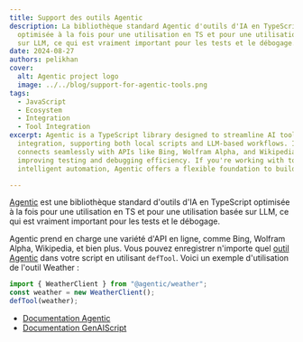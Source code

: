 ```yaml
---
title: Support des outils Agentic
description: La bibliothèque standard Agentic d'outils d'IA en TypeScript est
  optimisée à la fois pour une utilisation en TS et pour une utilisation basée
  sur LLM, ce qui est vraiment important pour les tests et le débogage.
date: 2024-08-27
authors: pelikhan
cover:
  alt: Agentic project logo
  image: ../../blog/support-for-agentic-tools.png
tags:
  - JavaScript
  - Ecosystem
  - Integration
  - Tool Integration
excerpt: Agentic is a TypeScript library designed to streamline AI tool
  integration, supporting both local scripts and LLM-based workflows. It
  connects seamlessly with APIs like Bing, Wolfram Alpha, and Wikipedia,
  improving testing and debugging efficiency. If you're working with tools for
  intelligent automation, Agentic offers a flexible foundation to build from.

---
```



<BlogNarration />

[Agentic](https://agentic.so/) est une bibliothèque standard d'outils d'IA en TypeScript optimisée à la fois pour une utilisation en TS et pour une utilisation basée sur LLM, ce qui est vraiment important pour les tests et le débogage.

Agentic prend en charge une variété d'API en ligne, comme Bing, Wolfram Alpha, Wikipedia, et bien plus. Vous pouvez enregistrer n'importe quel [outil Agentic](https://agentic.so/tools/) dans votre script en utilisant `defTool`. Voici un exemple d'utilisation de l'outil Weather :

```js
import { WeatherClient } from "@agentic/weather";
const weather = new WeatherClient();
defTool(weather);
```

* [Documentation Agentic](https://agentic.so/sdks/genaiscript)
* [Documentation GenAIScript](https://microsoft.github.io/genaiscript/guides/agentic-tools/)
